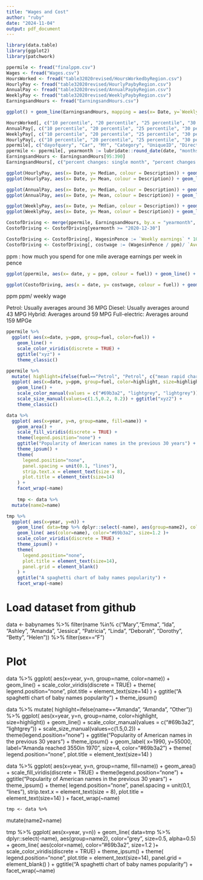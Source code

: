 ```yaml
---
title: "Wages and Cost"
author: "ruby"
date: "2024-11-04"
output: pdf_document
---
```


```r
library(data.table)
library(ggplot2)
library(patchwork)
```

```r
ppermile <- fread("finalppm.csv")
Wages <- fread("Wages.csv")
HoursWorked <- fread("table32020revised/HoursWorkedbyRegion.csv")
HourlyPay <- fread("table32020revised/HourlyPaybyRegion.csv")
AnnualPay <- fread("table32020revised/AnnualPaybyRegion.csv")
WeeklyPay <- fread("table32020revised/WeeklyPaybyRegion.csv")
EarningsandHours <- fread("EarningsandHours.csv")
```

```r
ggplot() + geom_line(EarningsandHours, mapping = aes(x= Date, y=`Weekly earnings`, colour = "red")) + geom_line(EarningsandHours,  mapping = aes(x = Date, y = `Average weekly hours of work:All workers`))+ theme_classic()
```


```r
HoursWorked[, c("10 percentile", "20 percentile", "25 percentile", "30 percentile", "40 percentile", "50 percentile", "60 percentile", "70 percentile", "80 percentile", "90 percentile"):=NULL]
AnnualPay[, c("10 percentile", "20 percentile", "25 percentile", "30 percentile", "40 percentile", "50 percentile", "60 percentile", "70 percentile", "80 percentile", "90 percentile"):=NULL]
WeeklyPay[, c("10 percentile", "20 percentile", "25 percentile", "30 percentile", "40 percentile", "50 percentile", "60 percentile", "70 percentile", "80 percentile", "90 percentile"):=NULL]
HourlyPay[, c("10 percentile", "20 percentile", "25 percentile", "30 percentile", "40 percentile", "50 percentile", "60 percentile", "70 percentile", "80 percentile", "90 percentile"):=NULL]
ppermile[, c("dayofquery", "Car", "MY", "Category", "UniqueID", "DirectDebitComparison", "DirectDebitComparisonNight"):=NULL]
ppermile <- ppermile[, yearmonth := lubridate::round_date(date, "months")]
EarningsandHours <- EarningsandHours[95:390]
EarningsandHours[, c("percent changes: single month", "percent changes: 3 month average", "EndDate") :=NULL]
```

```r
ggplot(HourlyPay, aes(x= Date, y= Median, colour = Description)) + geom_line() + theme_classic()+ ylab("Median hourly pay (£)")
ggplot(HourlyPay, aes(x= Date, y= Mean, colour = Description)) + geom_line() + theme_classic() + ylab("Mean hourly pay (£)")

ggplot(AnnualPay, aes(x= Date, y= Median, colour = Description)) + geom_line() + theme_classic()+ ylab("Median annual pay (£)")
ggplot(AnnualPay, aes(x= Date, y= Mean, colour = Description)) + geom_line() + theme_classic() + ylab("Mean annual pay (£)")

ggplot(WeeklyPay, aes(x= Date, y= Median, colour = Description)) + geom_line() + theme_classic()+ ylab("Median weekly pay (£)")
ggplot(WeeklyPay, aes(x= Date, y= Mean, colour = Description)) + geom_line() + theme_classic() + ylab("Mean weekly pay (£)")
```


```r
CostofDriving <- merge(ppermile, EarningsandHours, by.x = "yearmonth", by.y="Date", all = TRUE)
CostofDriving <- CostofDriving[yearmonth >= "2020-12-30"]

CostofDriving <- CostofDriving[, WagesinPence := `Weekly earnings` * 100]
CostofDriving <- CostofDriving[, costwage := (WagesinPence / ppm)/ `Average weekly hours of work:All workers` ]
```

ppm : how much you spend for one mile
average earnings per week in pence

```r
ggplot(ppermile, aes(x= date, y = ppm, colour = fuel)) + geom_line() + theme_classic()+ ylim(0, NA) + theme(legend.position = "bottom") + ylab("Pence per mile")

ggplot(CostofDriving, aes(x = date, y= costwage, colour = fuel)) + geom_line() + theme_classic()+ ylim(0, NA)+ theme(legend.position = "bottom") + ylab("Hours worked to drive x miles")
```
ppm 
ppm/ weekly wage 


Petrol: Usually averages around 36 MPG
Diesel: Usually averages around 43 MPG
Hybrid: Averages around 59 MPG
Full-electric: Averages around 159 MPGe

```r
ppermile %>%
  ggplot( aes(x=date, y=ppm, group=fuel, color=fuel)) +
    geom_line() +
    scale_color_viridis(discrete = TRUE) +
    ggtitle("xyz") +
    theme_classic()

ppermile %>%
  mutate( highlight=ifelse(fuel=="Petrol", "Petrol", c("mean rapid charger", "Direct debit: Average variable night unit price, United Kingdom"))) %>%
  ggplot( aes(x=date, y=ppm, group=fuel, color=highlight, size=highlight)) +
    geom_line() +
    scale_color_manual(values = c("#69b3a2", "lightgrey", "lightgrey")) +
    scale_size_manual(values=c(1.5,0.2, 0.2)) + ggtitle("xyz2") +
    theme_classic()
```


```r
data %>%
  ggplot( aes(x=year, y=n, group=name, fill=name)) +
    geom_area() +
    scale_fill_viridis(discrete = TRUE) +
    theme(legend.position="none") +
    ggtitle("Popularity of American names in the previous 30 years") +
    theme_ipsum() +
    theme(
      legend.position="none",
      panel.spacing = unit(0.1, "lines"),
      strip.text.x = element_text(size = 8),
      plot.title = element_text(size=14)
    ) +
    facet_wrap(~name)
    
    tmp <- data %>%
  mutate(name2=name)

tmp %>%
  ggplot( aes(x=year, y=n)) +
    geom_line( data=tmp %>% dplyr::select(-name), aes(group=name2), color="grey", size=0.5, alpha=0.5) +
    geom_line( aes(color=name), color="#69b3a2", size=1.2 )+
    scale_color_viridis(discrete = TRUE) +
    theme_ipsum() +
    theme(
      legend.position="none",
      plot.title = element_text(size=14),
      panel.grid = element_blank()
    ) +
    ggtitle("A spaghetti chart of baby names popularity") +
    facet_wrap(~name)

```



# Load dataset from github
data <- babynames %>%
  filter(name %in% c("Mary","Emma", "Ida", "Ashley", "Amanda", "Jessica",    "Patricia", "Linda", "Deborah",   "Dorothy", "Betty", "Helen")) %>%
  filter(sex=="F")

# Plot
data %>%
  ggplot( aes(x=year, y=n, group=name, color=name)) +
    geom_line() +
    scale_color_viridis(discrete = TRUE) +
    theme(
      legend.position="none",
      plot.title = element_text(size=14)
    ) +
    ggtitle("A spaghetti chart of baby names popularity") +
    theme_ipsum()

data %>%
  mutate( highlight=ifelse(name=="Amanda", "Amanda", "Other")) %>%
  ggplot( aes(x=year, y=n, group=name, color=highlight, size=highlight)) +
    geom_line() +
    scale_color_manual(values = c("#69b3a2", "lightgrey")) +
    scale_size_manual(values=c(1.5,0.2)) +
    theme(legend.position="none") +
    ggtitle("Popularity of American names in the previous 30 years") +
    theme_ipsum() +
    geom_label( x=1990, y=55000, label="Amanda reached 3550\nbabies in 1970", size=4, color="#69b3a2") +
    theme(
      legend.position="none",
      plot.title = element_text(size=14)
)

data %>%
  ggplot( aes(x=year, y=n, group=name, fill=name)) +
    geom_area() +
    scale_fill_viridis(discrete = TRUE) +
    theme(legend.position="none") +
    ggtitle("Popularity of American names in the previous 30 years") +
    theme_ipsum() +
    theme(
      legend.position="none",
      panel.spacing = unit(0.1, "lines"),
      strip.text.x = element_text(size = 8),
      plot.title = element_text(size=14)
    ) +
    facet_wrap(~name)
    
    tmp <- data %>%
  mutate(name2=name)

tmp %>%
  ggplot( aes(x=year, y=n)) +
    geom_line( data=tmp %>% dplyr::select(-name), aes(group=name2), color="grey", size=0.5, alpha=0.5) +
    geom_line( aes(color=name), color="#69b3a2", size=1.2 )+
    scale_color_viridis(discrete = TRUE) +
    theme_ipsum() +
    theme(
      legend.position="none",
      plot.title = element_text(size=14),
      panel.grid = element_blank()
    ) +
    ggtitle("A spaghetti chart of baby names popularity") +
    facet_wrap(~name)

